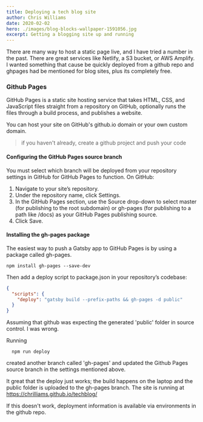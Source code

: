 ```yaml
---
title: Deploying a tech blog site
author: Chris Williams
date: 2020-02-02
hero: ./images/blog-blocks-wallpaper-1591056.jpg
excerpt: Getting a blogging site up and running
---
```


There are many way to host a static page live, and I have tried a number in the past. There are great services
like Netlify, a S3 bucket, or AWS Amplify. I wanted something that cause be quickly deployed from a github repo and
ghpages had be mentioned for blog sites, plus its completely free.

### Github Pages

GitHub Pages is a static site hosting service that takes HTML, CSS, and JavaScript files straight from a repository on GitHub,
optionally runs the files through a build process, and publishes a website.

You can host your site on GitHub's github.io domain or your own custom domain.

> if you haven't already, create a github project and push your code

#### Configuring the GitHub Pages source branch

You must select which branch will be deployed from your repository settings in GitHub for GitHub Pages to function. On GitHub:

1. Navigate to your site’s repository.
1. Under the repository name, click Settings.
1. In the GitHub Pages section, use the Source drop-down to select master (for publishing to the root subdomain) or gh-pages (for publishing to a path like /docs) as your GitHub Pages publishing source.
1. Click Save.

#### Installing the gh-pages package

The easiest way to push a Gatsby app to GitHub Pages is by using a package called gh-pages.

```shell
npm install gh-pages --save-dev
```

Then add a deploy script to package.json in your repository’s codebase:

```json
{
  "scripts": {
    "deploy": "gatsby build --prefix-paths && gh-pages -d public"
  }
}
```

Assuming that github was expecting the generated 'public' folder in source control. I was wrong.

Running

```shell
  npm run deploy
```

created another branch called 'gh-pages' and updated the Github Pages source branch in the settings mentioned above.

It great that the deploy just works; the build happens on the laptop and the public folder is uploaded to the gh-pages branch.
The site is running at https://chrilliams.github.io/techblog/

If this doesn't work, deployment information is available via environments in the github repo.
